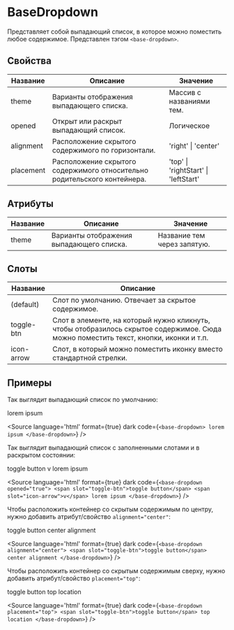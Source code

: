 
# BaseDropdown

Представляет собой выпадающий список, в которое можно поместить любое содержимое. Представлен тэгом `<base-dropdown>`.

## Свойства

| Название  | Описание                                                                 | Значение                             |
|-----------|--------------------------------------------------------------------------|--------------------------------------|
| theme     | Варианты отображения выпадающего списка.                                 | Массив с названиями тем.             |
| opened    | Открыт или раскрыт выпадающий список.                                    | Логическое                           |
| alignment | Расположение скрытого содержимого по горизонтали.                        | 'right' \| 'center'                  |
| placement | Расположение скрытого содержимого относительно родительского контейнера. | 'top' \| 'rightStart' \| 'leftStart' |

## Атрибуты

| Название | Описание                                     | Значение                                        |
|----------|----------------------------------------------|-------------------------------------------------|
| theme    | Варианты отображения выпадающего списка.     | Название тем через запятую.                     |

## Слоты

| Название     | Описание                                                                                                                             |
|--------------|--------------------------------------------------------------------------------------------------------------------------------------|
| (default)    | Слот по умолчанию. Отвечает за скрытое содержимое.                                                                                   |
| toggle-btn   | Слот в элементе, на который нужно кликнуть, чтобы отобразилось скрытое содержимое. Сюда можно поместить текст, кнопки, иконки и т.п. |
| icon-arrow   | Слот, в который можно поместить иконку вместо стандартной стрелки.                                                                   |

## Примеры

Так выглядит выпадающий список по умолчанию:

<Canvas>
  <base-dropdown>
    lorem ipsum
  </base-dropdown>
</Canvas>

<Source
language='html'
format={true}
dark
code={`
<base-dropdown>
  lorem ipsum
</base-dropdown>
`}
/>

Так выглядит выпадающий список с заполненными слотами и в раскрытом состоянии:

<Canvas>
  <base-dropdown opened="true">
    <span slot="toggle-btn">toggle button</span>
    <span slot="icon-arrow">v</span>
    lorem ipsum
  </base-dropdown>
</Canvas>

<Source
language='html'
format={true}
dark
code={`
<base-dropdown opened="true">
  <span slot="toggle-btn">toggle button</span>
  <span slot="icon-arrow">v</span>
  lorem ipsum
</base-dropdown>
`}
/>

Чтобы расположить контейнер со скрытым содержимым по центру, нужно добавить атрибут/свойство `alignment="center"`:

<Canvas>
  <base-dropdown alignment="center">
    <span slot="toggle-btn">toggle button</span>
    center alignment
  </base-dropdown>
</Canvas>

<Source
language='html'
format={true}
dark
code={`
<base-dropdown alignment="center">
  <span slot="toggle-btn">toggle button</span>
  center alignment
</base-dropdown>
`}
/>

Чтобы расположить контейнер со скрытым содержимым сверху, нужно добавить атрибут/свойство `placement="top"`:

<Canvas>
  <base-dropdown placement="top">
    <span slot="toggle-btn">toggle button</span>
    top location
  </base-dropdown>
</Canvas>

<Source
language='html'
format={true}
dark
code={`
<base-dropdown placement="top">
  <span slot="toggle-btn">toggle button</span>
  top location
</base-dropdown>
`}
/>